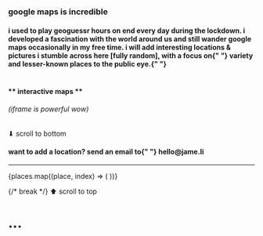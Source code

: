 
<h3> google maps is incredible </h3>

<h4 className="description w-[90vw]">
  i used to play geoguessr hours on end every day during the lockdown. i
  developed a fascination with the world around us and still wander google maps
  occasionally in my free time. i will add interesting locations & pictures i
  stumble across here [fully random], with a focus on{" "}
  <span className="underline">variety</span> and lesser-known places to the
  public eye.{" "}
</h4>

#

<div className="flex items-baseline gap-[20px]">
  <h4 className="text-xl italic leading-none m-0">** interactive maps **</h4>
  <h6 className="leading-none m-0">(iframe is powerful wow)</h6>
</div>

<ScrollButtonTop>⬇ scroll to bottom</ScrollButtonTop>
<h4>
  want to add a location? send an email to{" "}
  <span className="underline">hello@jame.li</span>
</h4>
<hr />

 <div>
  {places.map((place, index) => (
    <InteractivePlace key={index} place={place} />
  ))}
</div>

{/* break */}
<ScrollButtonBottom>⬆ scroll to top</ScrollButtonBottom>
# ...
<div className="mt-[10px]" />
